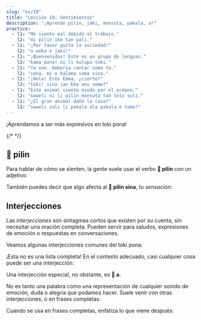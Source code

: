 ```yaml
---
slug: "es/18"
title: "Lección 18: Sentimientos"
description: "¡Aprende pilin, jaki, monsuta, pakala, a!"
practice:
  - l1: "Me siento mal debido al trabajo."
    l2: "mi pilin ike tan pali."
  - l1: "¡Por favor quita la suciedad!"
    l2: "o weka e jaki!"
  - l1: "¡Bienvenidos! Este es un grupo de lenguas."
    l2: "kama pona! ni li kulupu toki."
  - l1: "Ya veo. Debería cantar como tú."
    l2: "sona. mi o kalama sama sina."
  - l1: "¡Hola! Eres Emma, ¿cierto?"
    l2: "toki! sina jan Ema anu seme?"
  - l1: "Este animal siente miedo por el océano."
    l2: "soweli ni li pilin monsuta tan telo suli."
  - l1: "¿El gran animal dañó la casa?"
    l2: "soweli suli li pakala ala pakala e tomo?"
---
```



¡Aprendamos a ser más expresivos en toki pona!

<List>
  <Word sl="pilin" m="sentir, experimentar; corazón" />
  <Word sl="jaki" m="sucio, asqueroso, podrido" />
  <Word sl="monsuta" m="cosa aterradora, miedo" />
  <Word sl="pakala" m="romper, hacer daño" />
  {/* <Word sl="taso" m="but, only" />*/}
</List>

## 󱥎 pilin

Para hablar de cómo se sienten, la gente suele usar el verbo **󱥎 pilin** con un adjetivo:

<List>
  <Word sl="pilin pona" m="sentirse bien" />
  <Word sl="pilin wawa" m="sentirse poderoso" />
  <Sentence sl="mi pilin nasa." m="Me siento extraño." />
  <Sentence sl="sina pilin seme?" m="¿Cómo te sientes?" />
  <Sentence sl="mi pilin monsuta tan soweli." m="Me siento aterrada por los animales." />
</List>

También puedes decir que algo afecta al **󱥎 pilin sina**, *tu sensación*:

<List>
  <Sentence sl="sina pona e pilin mi." m="Me haces sentir mejor." />
  <Sentence sl="kon li jaki tawa pilin." m="El aire está sucio para mí." />
</List>

## Interjecciones

Las *interjecciones* son sintagmas cortos que existen por su cuenta, sin necesitar una oración completa. Pueden servir para saludos, expresiones de emoción o respuestas en conversaciones.

Veamos algunas interjecciones comunes del toki pona:

<List>
  <Word sl="toki!" m="¡Hola! ¡Hablemos!" />
  <Word sl="pona!" m="¡Bien!" />
  <Word sl="sona." m="Ya veo. Entendido." />
  <Word sl="wawa!" m="¡Increíble! ¡Impresionante!" />
  <Word sl="lon." m="Eso es cierto." />
  <Word sl="kama pona!" m="¡Bienvenido!" />
</List>

¡Esta no es una lista completa! En el contexto adecuado, casi cualquier cosa puede ser una interjección:

<List>
  <Word sl="pipi!" m="(¡Aaah!) ¡Un bicho!" />
</List>

Una interjección especial, no obstante, es **󱤀 a**:

<List>
  <Word sl="a" m="ah, uh, oh" />
</List>

No es tanto una palabra como una representación de cualquier sonido de emoción, duda o alegría que podamos hacer. Suele venir con otras interjecciones, o en frases completas:

<List>
    <Word sl="suwi a!" m="¡Qué adorable!" />
    <Word sl="a, ken." m="Oh, tal vez." />
    <Word sp="󱤀&zwnj;󱤀&zwnj;󱤀" sl="a a a!" m="¡Jajaja!" />
</List>

Cuando se usa en frases completas, enfatiza lo que viene después:

<List>
    <Sentence sl="mi sona ala a e ni!" m="¡<strong>No</strong> se nada de esto!" />
</List>

<Practice exercises={frontmatter.practice} />

